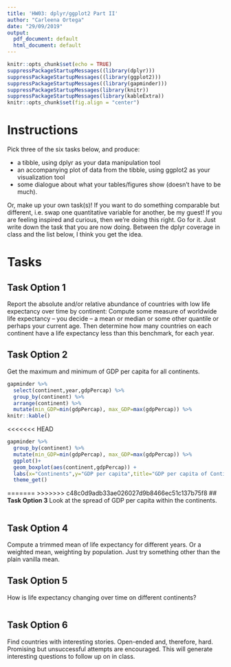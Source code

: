 ```yaml
---
title: 'HW03: dplyr/ggplot2 Part II'
author: "Carleena Ortega"
date: "29/09/2019"
output:
  pdf_document: default
  html_document: default
---
```


```r
knitr::opts_chunk$set(echo = TRUE)
suppressPackageStartupMessages((library(dplyr)))
suppressPackageStartupMessages((library(ggplot2)))
suppressPackageStartupMessages((library(gapminder)))
suppressPackageStartupMessages(library(knitr))
suppressPackageStartupMessages(library(kableExtra))
knitr::opts_chunk$set(fig.align = "center")
```

# Instructions

Pick three of the six tasks below, and produce:

* a tibble, using dplyr as your data manipulation tool
* an accompanying plot of data from the tibble, using ggplot2 as your visualization tool
* some dialogue about what your tables/figures show (doesn’t have to be much).

Or, make up your own task(s)! If you want to do something comparable but different, i.e. swap one quantitative variable for another, be my guest! If you are feeling inspired and curious, then we’re doing this right. Go for it. Just write down the task that you are now doing. Between the dplyr coverage in class and the list below, I think you get the idea.


# Tasks

## Task Option 1
Report the absolute and/or relative abundance of countries with low life expectancy over time by continent: Compute some measure of worldwide life expectancy – you decide – a mean or median or some other quantile or perhaps your current age. Then determine how many countries on each continent have a life expectancy less than this benchmark, for each year.

## **Task Option 2**
Get the maximum and minimum of GDP per capita for all continents.

```r
gapminder %>%
  select(continent,year,gdpPercap) %>%
  group_by(continent) %>%
  arrange(continent) %>%
  mutate(min_GDP=min(gdpPercap), max_GDP=max(gdpPercap)) %>%
knitr::kable()
```



<<<<<<< HEAD
```r
gapminder %>% 
  group_by(continent) %>%
  mutate(min_GDP=min(gdpPercap), max_GDP=max(gdpPercap)) %>% 
  ggplot()+
  geom_boxplot(aes(continent,gdpPercap)) +
  labs(x="Continents",y="GDP per capita",title="GDP per capita of Continents")+
  theme_get()
```

=======
>>>>>>> c48c0d9adb33ae026027d9b8466ec51c137b75f8
## **Task Option 3**
Look at the spread of GDP per capita within the continents.

```r

```


## Task Option 4
Compute a trimmed mean of life expectancy for different years. Or a weighted mean, weighting by population. Just try something other than the plain vanilla mean.

## **Task Option 5**
How is life expectancy changing over time on different continents?

```r

```

## Task Option 6
Find countries with interesting stories. Open-ended and, therefore, hard. Promising but unsuccessful attempts are encouraged. This will generate interesting questions to follow up on in class.


